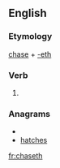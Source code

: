 ==English==

===Etymology===
[[chase]] + [[-eth]]

===Verb===
{{en-verb form}}

# {{archaic third-person singular of|chase}}

===Anagrams===
* {{alphagram|acehhst}}
* [[hatches#English|hatches]]


[[fr:chaseth]]